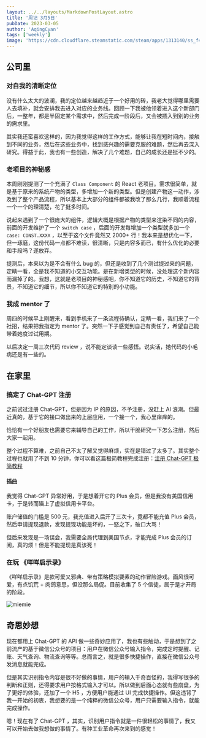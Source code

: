 ```yaml
---
layout: ../../layouts/MarkdownPostLayout.astro
title: '周记 3月5日'
pubDate: 2023-03-05
author: 'AqingCyan'
tags: ['weekly']
image: 'https://cdn.cloudflare.steamstatic.com/steam/apps/1313140/ss_f4ca3fd0416c3f41c57bc3809bb45f8f20e684ec.1920x1080.jpg?t=1674826230'
---
```


## 公司里

### 对自我的清晰定位

没有什么太大的波澜，我的定位越来越趋近于一个好用的砖，我老大觉得哪里需要人去填补，就会安排我去进入对应的业务线。回顾一下我被他领着进入这个新部门后，一整年，都是半固定某个需求中，然后完成一阶段后，又会被插入到别的业务的需求里。

其实我还蛮喜欢这样的，因为我觉得这样的工作方式，能够让我在短时间内，接触到不同的业务，然后在这些业务中，找到感兴趣的需要克服的难题，然后再去深入研究。得益于此，我也有一些创造，解决了几个难题，自己的成长还是挺不少的。

### 老项目的神秘感

本周刚刚提测了一个充满了 `Class Component` 的 React 老项目。需求很简单，就是基于原来的系统产物的类型，多增加一个新的类型。但是创建产物这一动作，涉及到了整个产品流程，所以基本上大部分的组件都被我改了那么几行，我顺着流程一个一个的理清楚，花了挺多时间。

说起来遇到了一个很庞大的组件，逻辑大概是根据产物的类型来渲染不同的内容，前面的开发维护了一个 `switch case` ，后面的开发每增加一个类型就多加一个 `case: CONST.XXXX` ，以至于这个文件竟然又 2000+ 行！我本来是想优化一下，但一琢磨，这份代码一点都不难读，很清晰，只是内容多而已，有什么优化的必要和手段吗？遂放弃。

提测后，本来以为是不会有什么 bug 的，但还是收到了几个测试提过来的问题，定睛一看，全是我不知道的小交互功能。是在新增类型的时候，没处理这个新内容而漏掉了的。我想，这就是老项目的神秘感吧，你不知道它的历史，不知道它的背景，不知道它的细节，所以你不知道它的特别的小功能。

### 我成 mentor 了

周四的时候早上刚醒来，看到手机来了一条流程待确认，定睛一看，我们来了一个社招，结果把我指定为 mentor 了。突然一下子感觉到自己有责任了，希望自己能带着她度过试用期。

以后决定一周三次代码 review ，说不能定谈谈一些感悟。说实话，她代码的小毛病还是有一些的。

## 在家里

### 搞定了 Chat-GPT 注册

之前试过注册 Chat-GPT，但是因为 IP 的原因，不予注册，没赶上 AI 浪潮。但最近真的，基于它的接口做出来的上层应用，一个接一个，我心里痒痒的。

恰恰有一个好朋友也需要它来辅导自己的工作，所以干脆研究一下怎么注册，然后大家一起用。

整个过程不算难，之前自己不太了解又觉得麻烦，实在是错过了太多了。其实整个过程也就用了不到 10 分钟，你可以看这篇极简教程完成注册：[注册 Chat-GPT 极简教程](/posts/how-to-use-chatgpt)

#### 插曲

我觉得 Chat-GPT 异常好用，于是想着开它的 Plus 会员，但是我没有美国信用卡，于是转而瞄上了虚拟信用卡平台。

账户储值的门槛是 500 元，我充值进入后开了三次卡，竟都不能充值 Plus 会员，然后申请提现退款，发现提现功能是坏的，一怒之下，破口大骂！

但后来发现是一场误会，我需要全局代理到美国节点，才能完成 Plus 会员的订阅，真的烦！但是不能提现是真该死！

### 在玩 《咩咩启示录》

《咩咩启示录》是款可爱又邪典、带有策略模拟要素的动作冒险游戏。画风很可爱，有点饥荒 + 肉鸽意思，但没那么局促。目前收集了 5 个信徒，属于是才开局的阶段。

![miemie](https://cdn.cloudflare.steamstatic.com/steam/apps/1313140/ss_f4ca3fd0416c3f41c57bc3809bb45f8f20e684ec.1920x1080.jpg?t=1674826230)

## 奇思妙想

现在都用上 Chat-GPT 的 API 做一些奇妙应用了，我也有些触动，于是想到了之前流产的基于微信公众号的项目：用户在微信公众号输入指令，完成定时提醒、记账、天气查询、物流查询等等。总而言之，就是很多快捷操作，直接在微信公众号发消息就能完成。

但是其实识别指令内容是很不好做的事情，用户的输入千奇百怪的，我得写很多的判断和正则，还得要求用户按格式输入才可以。所以做到后面心态就有些崩盘，为了更好的体验，还加了一个 H5 ，方便用户能通过 UI 完成快捷操作。但这违背了我一开始的初衷，我想要的是一个纯粹的微信公众号，用户只需要输入指令，就能完成操作。

嗯！现在有了 Chat-GPT ，其实，识别用户指令就是一件很轻松的事情了，我又可以开始去做我想做的事情了。有种工业革命再次来到的感觉！
